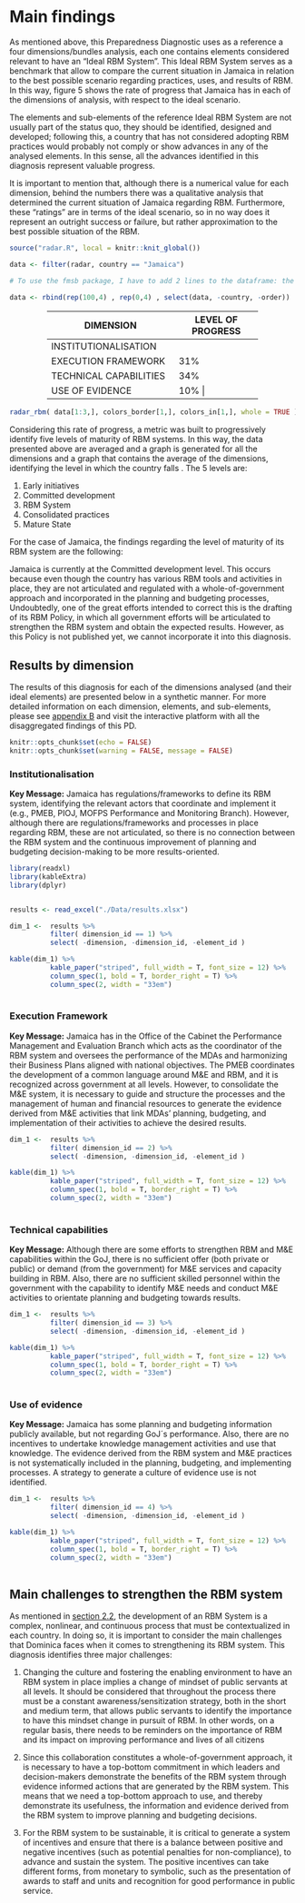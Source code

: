 # Main findings {#section5}

As mentioned above, this Preparedness Diagnostic uses as a reference a four dimensions/bundles analysis, each one contains elements considered relevant to have an "Ideal RBM System". This Ideal RBM System serves as a benchmark that allow to compare the current situation in Jamaica in relation to the best possible scenario regarding practices, uses, and results of RBM. In this way, figure 5 shows the rate of progress that Jamaica has in each of the dimensions of analysis, with respect to the ideal scenario. 

The elements and sub-elements of the reference Ideal RBM System are not usually part of the status quo, they should be identified, designed and developed; following this, a country that has not considered adopting RBM practices would probably not comply or show advances in any of the analysed elements. In this sense, all the advances identified in this diagnosis represent valuable progress.

It is important to mention that, although there is a numerical value for each dimension, behind the numbers there was a qualitative analysis that determined the current situation of Jamaica regarding RBM. Furthermore, these "ratings" are in terms of the ideal scenario, so in no way does it represent an outright success or failure, but rather approximation to the best possible situation of the RBM.

```r
source("radar.R", local = knitr::knit_global())

data <- filter(radar, country == "Jamaica")

# To use the fmsb package, I have to add 2 lines to the dataframe: the max and min of each topic to show on the plot
  
data <- rbind(rep(100,4) , rep(0,4) , select(data, -country, -order))

```

<center>
+---------------------------+------------------------+
| DIMENSION                 | LEVEL OF PROGRESS      | 
+===========================+========================+
| INSTITUTIONALISATION      |    25%      | 
+---------------------------+-------------+
| EXECUTION FRAMEWORK       |    31%      | 
+---------------------------+-------------+
| TECHNICAL CAPABILITIES    |    34%      | 
+---------------------------+-------------+
| USE OF EVIDENCE           |    10%     | 
+---------------------------+-------------+

</center>

```r
radar_rbm( data[1:3,], colors_border[1,], colors_in[1,], whole = TRUE )
```

Considering this rate of progress, a metric was built to progressively identify five levels of maturity of RBM systems. In this way, the data presented above are averaged and a graph is generated for all the dimensions and a graph that contains the average of the dimensions, identifying the level in which the country falls . The 5 levels are:

1.	Early initiatives
2.	Committed development
3.	RBM System
4.	Consolidated practices
5.	Mature State

For the case of Jamaica, the findings regarding the level of maturity of its RBM system are the following:

Jamaica is currently at the Committed development level. This occurs because even though the country has various RBM tools and activities in place, they are not articulated and regulated with a whole-of-government approach and incorporated in the planning and budgeting processes, Undoubtedly, one of the great efforts intended to correct this is the drafting of its RBM Policy, in which all government efforts will be articulated to strengthen the RBM system and obtain the expected results. However, as this Policy is not published yet, we cannot incorporate it into this diagnosis.



##	Results by dimension 

The results of this diagnosis for each of the dimensions analysed (and their ideal elements) are presented below in a synthetic manner. For more detailed information on each dimension, elements, and sub-elements, please see [appendix B](#appendixB) and visit the interactive platform with all the disaggregated findings of this PD.


```r
knitr::opts_chunk$set(echo = FALSE)
knitr::opts_chunk$set(warning = FALSE, message = FALSE) 
```

### Institutionalisation 

:::dim1
**Key Message:**
Jamaica has regulations/frameworks to define its RBM system, identifying the relevant actors that coordinate and implement it (e.g., PMEB, PIOJ, MOFPS Performance and Monitoring Branch). However, although there are regulations/frameworks and processes in place regarding RBM, these are not articulated, so there is no connection between the RBM system and the continuous improvement of planning and budgeting decision-making to be more results-oriented.
:::

```r
library(readxl)
library(kableExtra)
library(dplyr)


results <- read_excel("./Data/results.xlsx")

dim_1 <-  results %>% 
          filter( dimension_id == 1) %>% 
          select( -dimension, -dimension_id, -element_id ) 

kable(dim_1) %>%
          kable_paper("striped", full_width = T, font_size = 12) %>%
          column_spec(1, bold = T, border_right = T) %>%
          column_spec(2, width = "33em")
          

```


### Execution Framework 

:::dim2
**Key Message:**
Jamaica has in the Office of the Cabinet the Performance Management and Evaluation Branch which acts as the coordinator of the RBM system and oversees the performance of the MDAs and harmonizing their Business Plans aligned with national objectives. The PMEB coordinates the development of a common language around M&E and RBM, and it is recognized across government at all levels. However, to consolidate the M&E system, it is necessary to guide and structure the processes and the management of human and financial resources to generate the evidence derived from M&E activities that link MDAs' planning, budgeting, and implementation of their activities to achieve the desired results.
:::




```r
dim_1 <-  results %>% 
          filter( dimension_id == 2) %>% 
          select( -dimension, -dimension_id, -element_id ) 

kable(dim_1) %>%
          kable_paper("striped", full_width = T, font_size = 12) %>%
          column_spec(1, bold = T, border_right = T) %>%
          column_spec(2, width = "33em")
          

```


### Technical capabilities


:::dim3
**Key Message:**
Although there are some efforts to strengthen RBM and M&E capabilities within the GoJ, there is no sufficient offer (both private or public) or demand (from the government) for M&E services and capacity building in RBM. Also, there are no sufficient skilled personnel within the government with the capability to identify M&E needs and conduct M&E activities to orientate planning and budgeting towards results.
:::


```r

dim_1 <-  results %>% 
          filter( dimension_id == 3) %>% 
          select( -dimension, -dimension_id, -element_id ) 

kable(dim_1) %>%
          kable_paper("striped", full_width = T, font_size = 12) %>%
          column_spec(1, bold = T, border_right = T) %>%
          column_spec(2, width = "33em")
          

```


### Use of evidence


:::dim4
**Key Message:**
Jamaica has some planning and budgeting information publicly available, but not regarding GoJ´s performance. Also, there are no incentives to undertake knowledge management activities and use that knowledge. The evidence derived from the RBM system and M&E practices is not systematically included in the planning, budgeting, and implementing processes. A strategy to generate a culture of evidence use is not identified.
:::


```r

dim_1 <-  results %>% 
          filter( dimension_id == 4) %>% 
          select( -dimension, -dimension_id, -element_id ) 

kable(dim_1) %>%
          kable_paper("striped", full_width = T, font_size = 12) %>%
          column_spec(1, bold = T, border_right = T) %>%
          column_spec(2, width = "33em")
          

```

##	Main challenges to strengthen the RBM system

As mentioned in [section 2.2](#section2), the development of an RBM System is a complex, nonlinear, and continuous process that must be contextualized in each country. In doing so, it is important to consider the main challenges that Dominica faces when it comes to strengthening its RBM system. This diagnosis identifies three major challenges:

1.	Changing the culture and fostering the enabling environment to have an RBM system in place implies a change of mindset of public servants at all levels. It should be considered that throughout the process there must be a constant awareness/sensitization strategy, both in the short and medium term, that allows public servants to identify the importance to have this mindset change in pursuit of RBM. In other words, on a regular basis,  there needs to be reminders on the importance of RBM and its impact on improving performance and lives of all citizens

2.	Since this collaboration constitutes a whole-of-government approach, it is necessary to have a top-bottom commitment in which leaders and decision-makers demonstrate the benefits of the RBM system through evidence informed actions that are generated by the RBM system. This means that we need a top-bottom approach to use, and thereby demonstrate its usefulness, the information and evidence derived from the RBM system to improve planning and budgeting decisions.

3.	For the RBM system to be sustainable, it is critical to generate a system of incentives and ensure that there is a balance between positive and negative incentives (such as potential penalties for non-compliance), to advance and sustain the system. The positive incentives can take different forms, from monetary to symbolic, such as the presentation of awards to staff and units and recognition for good performance in public service.





